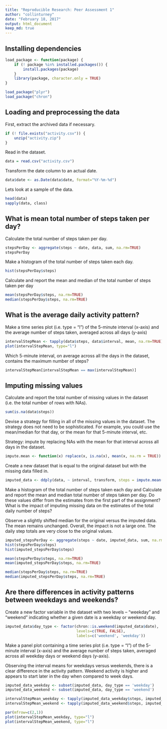 ```yaml
---
title: "Reproducible Research: Peer Assessment 1"
author: "collinturney"
date: "February 18, 2017"
output: html_document
keep_md: true
---
```


## Installing dependencies

```r
load_package <- function(package) {
    if (! package %in% installed.packages()) {
        install.packages(package)
    }
    library(package, character.only = TRUE)
}

load_package("plyr")
load_package("chron")
```

## Loading and preprocessing the data

First, extract the archived data if necessary.

```r
if (! file.exists("activity.csv")) {
    unzip("activity.zip")
}
```

Read in the dataset.

```r
data = read.csv("activity.csv")
```

Transform the date column to an actual date.

```r
data$date <- as.Date(data$date, format="%Y-%m-%d")
```

Lets look at a sample of the data.

```r
head(data)
sapply(data, class)
```

## What is mean total number of steps taken per day?

Calculate the total number of steps taken per day.

```r
stepsPerDay <- aggregate(steps ~ date, data, sum, na.rm=TRUE)
stepsPerDay
```

Make a histogram of the total number of steps taken each day.

```r
hist(stepsPerDay$steps)
```

Calculate and report the mean and median of the total number of steps taken per day

```r
mean(stepsPerDay$steps, na.rm=TRUE)
median(stepsPerDay$steps, na.rm=TRUE)
```

## What is the average daily activity pattern?

Make a time series plot (i.e. type = "l") of the 5-minute interval (x-axis) and the average number of steps taken, averaged across all days (y-axis)

```r
intervalStepMean <- tapply(data$steps, data$interval, mean, na.rm=TRUE)
plot(intervalStepMean, type="l")
```

Which 5-minute interval, on average across all the days in the dataset, contains the maximum number of steps?

```r
intervalStepMean[intervalStepMean == max(intervalStepMean)]
```

## Imputing missing values

Calculate and report the total number of missing values in the dataset (i.e. the total number of rows with NAs).

```r
sum(is.na(data$steps))
```

Devise a strategy for filling in all of the missing values in the dataset. The strategy does not need to be sophisticated. For example, you could use the mean/median for that day, or the mean for that 5-minute interval, etc.

Strategy: impute by replacing NAs with the mean for that interval across all days in the dataset.

```r
impute.mean <- function(x) replace(x, is.na(x), mean(x, na.rm = TRUE))
```

Create a new dataset that is equal to the original dataset but with the missing data filled in.

```r
imputed_data <- ddply(data, ~ interval, transform, steps = impute.mean(steps))
```

Make a histogram of the total number of steps taken each day and Calculate and report the mean and median total number of steps taken per day. Do these values differ from the estimates from the first part of the assignment? What is the impact of imputing missing data on the estimates of the total daily number of steps?

Observe a slightly shifted median for the original versus the imputed data. The mean remains unchanged. Overall, the impact is not a large one. The daily step totals are very close to the original values.

```r
imputed_stepsPerDay <- aggregate(steps ~ date, imputed_data, sum, na.rm=TRUE)
hist(stepsPerDay$steps)
hist(imputed_stepsPerDay$steps)
```

```r
mean(stepsPerDay$steps, na.rm=TRUE)
mean(imputed_stepsPerDay$steps, na.rm=TRUE)

median(stepsPerDay$steps, na.rm=TRUE)
median(imputed_stepsPerDay$steps, na.rm=TRUE)
```

## Are there differences in activity patterns between weekdays and weekends?

Create a new factor variable in the dataset with two levels – “weekday” and “weekend” indicating whether a given date is a weekday or weekend day.

```r
imputed_data$day_type <- factor(chron::is.weekend(imputed_data$date), 
                                levels=c(TRUE, FALSE),
                                labels=c('weekend', 'weekday'))
```

Make a panel plot containing a time series plot (i.e. type = "l") of the 5-minute interval (x-axis) and the average number of steps taken, averaged across all weekday days or weekend days (y-axis).

Observing the interval means for weekdays versus weekends, there is a clear difference in the activity pattern. Weekend activity is higher and appears to start later in the day when compared to week days.

```r
imputed_data_weekday <- subset(imputed_data, day_type == 'weekday')
imputed_data_weekend <- subset(imputed_data, day_type == 'weekend')

intervalStepMean_weekday <- tapply(imputed_data_weekday$steps, imputed_data_weekday$interval, mean, na.rm=TRUE)
intervalStepMean_weekend <- tapply(imputed_data_weekend$steps, imputed_data_weekend$interval, mean, na.rm=TRUE)

par(mfrow=c(2,1))
plot(intervalStepMean_weekday, type="l")
plot(intervalStepMean_weekend, type="l")
```

